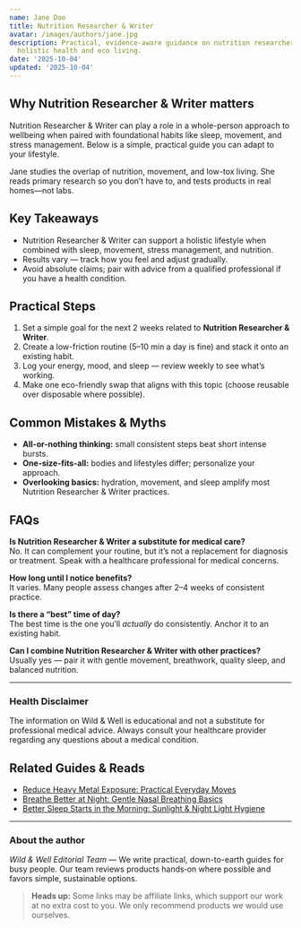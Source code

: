 ```yaml
---
name: Jane Doe
title: Nutrition Researcher & Writer
avatar: /images/authors/jane.jpg
description: Practical, evidence-aware guidance on nutrition researcher & writer for
  holistic health and eco living.
date: '2025-10-04'
updated: '2025-10-04'
---
```


## Why Nutrition Researcher & Writer matters
Nutrition Researcher & Writer can play a role in a whole-person approach to wellbeing when paired with foundational habits like sleep, movement, and stress management. Below is a simple, practical guide you can adapt to your lifestyle.

Jane studies the overlap of nutrition, movement, and low-tox living. She reads primary research so you don’t have to, and tests products in real homes—not labs.

## Key Takeaways
- Nutrition Researcher & Writer can support a holistic lifestyle when combined with sleep, movement, stress management, and nutrition.
- Results vary — track how you feel and adjust gradually.
- Avoid absolute claims; pair with advice from a qualified professional if you have a health condition.


## Practical Steps
1. Set a simple goal for the next 2 weeks related to **Nutrition Researcher & Writer**.
2. Create a low-friction routine (5–10 min a day is fine) and stack it onto an existing habit.
3. Log your energy, mood, and sleep — review weekly to see what’s working.
4. Make one eco-friendly swap that aligns with this topic (choose reusable over disposable where possible).


## Common Mistakes & Myths
- **All-or-nothing thinking:** small consistent steps beat short intense bursts.
- **One-size-fits-all:** bodies and lifestyles differ; personalize your approach.
- **Overlooking basics:** hydration, movement, and sleep amplify most Nutrition Researcher & Writer practices.


## FAQs
**Is Nutrition Researcher & Writer a substitute for medical care?**  
No. It can complement your routine, but it’s not a replacement for diagnosis or treatment. Speak with a healthcare professional for medical concerns.

**How long until I notice benefits?**  
It varies. Many people assess changes after 2–4 weeks of consistent practice.

**Is there a “best” time of day?**  
The best time is the one you’ll *actually* do consistently. Anchor it to an existing habit.

**Can I combine Nutrition Researcher & Writer with other practices?**  
Usually yes — pair it with gentle movement, breathwork, quality sleep, and balanced nutrition.


---

### Health Disclaimer
The information on Wild & Well is educational and not a substitute for professional medical advice. Always consult your healthcare provider regarding any questions about a medical condition.


## Related Guides & Reads
- [Reduce Heavy Metal Exposure: Practical Everyday Moves](../guides/reduce-heavy-metal-exposure.md)
- [Breathe Better at Night: Gentle Nasal Breathing Basics](../guides/nasal-breathing-better-sleep.md)
- [Better Sleep Starts in the Morning: Sunlight & Night Light Hygiene](../posts/morning-sunlight-night-light.md)

---

### About the author
*Wild & Well Editorial Team* — We write practical, down-to-earth guides for busy people. Our team reviews products hands‑on where possible and favors simple, sustainable options.

> **Heads up:** Some links may be affiliate links, which support our work at no extra cost to you. We only recommend products we would use ourselves.
